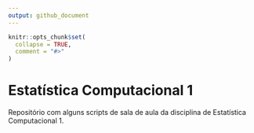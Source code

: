 ```yaml
---
output: github_document
---
```


<!-- README.md is generated from README.Rmd. Please edit that file -->

```r
knitr::opts_chunk$set(
  collapse = TRUE,
  comment = "#>"
)
```

# Estatística Computacional 1

<!-- badges: start -->
<!-- badges: end -->

Repositório com alguns scripts de sala de aula da disciplina de Estatística Computacional 1.

